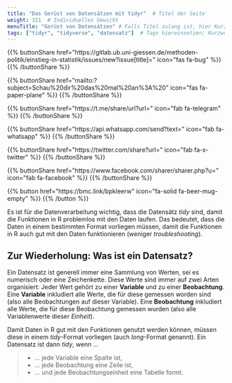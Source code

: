 ```yaml
---
title: "Das Gerüst von Datensätzen mit tidyr"  # Titel der Seite
weight: 321  # Individuelles Gewicht 
menuTitle: "Gerüst von Datensätzen" # Falls Titel zulang ist, hier Kurztitel
tags: ["tidyr", "tidyverse", "datensatz"]  # Tags hiereinsetzen; Kurzwort, was auf der Seite passsiert
---
```


{{% buttonShare href=\"https\:\/\/gitlab.ub.uni-giessen.de\/methoden-politik\/einstieg-in-statistik\/issues\/new?issue[title]=\" icon=\"fas fa-bug\" %}} {{% /buttonShare %}} 

{{% buttonShare href=\"mailto\:?subject=Schau\%20dir\%20das\%20mal\%20an\%3A\%20\" icon=\"fas fa-paper-plane\" %}} {{% /buttonShare %}}

{{% buttonShare href=\"https\:\/\/t.me\/share\/url?url=\" icon=\"fab fa-telegram\" %}} {{% /buttonShare %}}

{{% buttonShare href=\"https\:\/\/api.whatsapp.com\/send?text=\" icon=\"fab fa-whatsapp\" %}} {{% /buttonShare %}}

{{% buttonShare href=\"https\:\/\/twitter.com\/share?url=\" icon=\"fab fa-x-twitter\" %}} {{% /buttonShare %}}

{{% buttonShare href=\"https\:\/\/www.facebook.com\/sharer\/sharer.php?u=\" icon=\"fab fa-facebook\" %}} {{% /buttonShare %}}

{{% button href=\"https\:\/\/bmc.link\/bpkleerw\" icon=\"fa-solid fa-beer-mug-empty\" %}} {{% /button %}}

Es ist für die Datenverarbeitung wichtig, dass die Datensätz *tidy* sind, damit die Funktionen in R problemlos mit den Daten laufen. Das bedeutet, dass die Daten in einem bestimmten Format vorliegen müssen, damit die Funktionen in R auch gut mit den Daten funktionieren (weniger *troubleshooting*). 

## Zur Wiederholung: Was ist ein Datensatz?
Ein Datensatz ist generell immer eine Sammlung von Werten, sei es numerisch oder eine Zeichenkette. Diese Werte sind immer auf zwei Arten organisiert: Jeder Wert gehört zu einer **Variable** und zu einer **Beobachtung**. Eine **Variable** inkludiert alle Werte, die für diese gemessen worden sind (also alle Beobachtungen auf dieser Variable). Eine **Beobachtung** inkludiert alle Werte, die für diese Beobachtung gemessen wurden (also alle Variablenwerte dieser *Einheit*). 

Damit Daten in R gut mit den Funktionen genutzt werden können, müssen diese in einem *tidy*-Format vorliegen (auch *long*-Format genannt). Ein Datensatz ist dann *tidy*, wenn ...

> - ... jede Variable eine Spalte ist,
> - ... jede Beobachtung eine Zeile ist,
> - ... und jede Beobachtungseinheit eine Tabelle formt.
